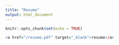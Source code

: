 ```yaml
---
title: "Resume"
output: html_document
---
```


```r
knitr::opts_chunk$set(echo = TRUE)
```

```r
<a href="/resume.pdf" target="_blank">resume</a>
```

